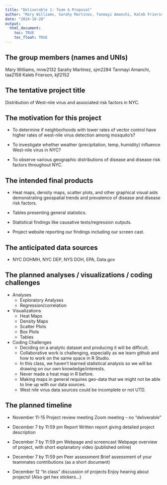 ```yaml
---
title: "Deliverable 1: Team & Proposal"
author: "Mary Williams, Sarahy Martinez, Tanmayi Amanchi, Kaleb Frierson"
date: "2024-10-28"
output:
  html_document: 
    toc: TRUE
    toc_float: TRUE
---
```


## The group members (names and UNIs)

Mary Williams, mnw2132
Sarahy Martinez, sjm2284
Tanmayi Amanchi, taa2158
Kaleb Frierson, kjf2152

## The tentative project title

Distribution of West-nile virus and associated risk factors in NYC. 

## The motivation for this project

- To determine if neighborhoods with lower rates of vector control have higher rates of west-nile virus detection among mosquito's? 

- To investigate whether weather (precipitation, temp, humidity) influence West-nile virus in NYC?

- To observe various geographic distributions of disease and disease risk factors throughout NYC. 

## The intended final products

- Heat maps, density maps, scatter plots, and other graphical visual aids demonstrating geospatial trends and prevalence of disease and disease risk factors. 

- Tables presenting general statistics.

- Statistical findings like causative tests/regression outputs. 

- Project website reporting our findings including our screen cast. 

## The anticipated data sources

- NYC DOHMH, NYC DEP, NYS DOH, EPA, Data.gov

## The planned analyses / visualizations / coding challenges

- Analyses
  - Exploratory Analyses
  - Regression/correlation 
  
- Visualizations
  - Heat Maps
  - Density Maps
  - Scatter Plots
  - Box Plots
  - Tables

- Coding Challenges
  - Deciding on a analytic dataset and producing it will be difficult. 
  - Collaborative work is challenging, especially as we learn github and how to work on the same space in R Studio. 
  - In this class, we haven't learned statistical analysis so we will be drawing on our own knowledge/interests. 
  - Never made a heat map in R before. 
  - Making maps in general requires geo-data that we might not be able to line up with our data sources. 
  - West nile virus data sources could be incomplete or not UTD. 

## The planned timeline

- November 11-15	Project review meeting	Zoom meeting – no “deliverable”

- December 7 by 11:59 pm	Report	Written report giving detailed project description

- December 7 by 11:59 pm	Webpage and screencast	Webpage overview of project, with short explanatory video (published online)

- December 7 by 11:59 pm	Peer assessment	Brief assessment of your teammates contributions (as a short document)

- December 12	“In class” discussion of projects	Enjoy hearing about projects! (Also get hex stickers…)
